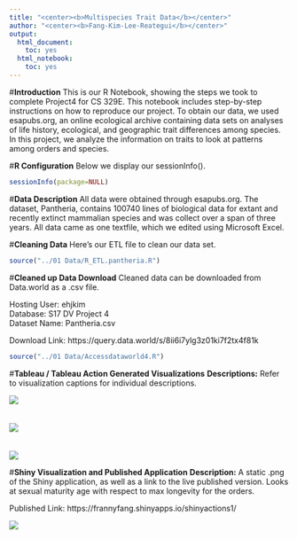 ```yaml
---
title: "<center><b>Multispecies Trait Data</b></center>"
author: "<center><b>Fang-Kim-Lee-Reategui</b></center>"
output:
  html_document:
    toc: yes
  html_notebook:
    toc: yes
---
```


#**Introduction**
This is our R Notebook, showing the steps we took to complete Project4 for CS 329E. This notebook includes step-by-step instructions on how to reproduce our project. To obtain our data, we used esapubs.org, an online ecological archive containing data sets on analyses of life history, ecological, and geographic trait differences among species. In this project, we analyze the information on traits to look at patterns among orders and species. 

#**R Configuration**
Below we display our sessionInfo().

```r
sessionInfo(package=NULL)
```

#**Data Description**
All data were obtained through esapubs.org. The dataset, Pantheria, contains 100740 lines of biological data for extant and recently extinct mammalian species and was collect over a span of three years. All data came as one textfile, which we edited using Microsoft Excel.

#**Cleaning Data**
Here's our ETL file to clean our data set.

```r
source("../01 Data/R_ETL.pantheria.R")
```

#**Cleaned up Data Download**
Cleaned data can be downloaded from Data.world as a .csv file.

Hosting User: ehjkim</br>
Database: S17 DV Project 4</br>
Dataset Name: Pantheria.csv

Download Link: https://query.data.world/s/8ii6i7ylg3z01ki7f2tx4f81k

```r
source("../01 Data/Accessdataworld4.R")
```

#**Tableau / Tableau Action Generated Visualizations**
**Descriptions:** Refer to visualization captions for individual descriptions.

![](../03 Visualizations/LitterSizeByOrderandFamily.png)<br><br><br>
![](../03 Visualizations/Trophiclevel.png)<br><br><br>
![](../03 Visualizations/Adult-body-mass.png)</center>

#**Shiny Visualization and Published Application**
**Description:** A static .png of the Shiny application, as well as a link to the live published version. Looks at sexual maturity age with respect to max longevity for the orders.

Published Link: https://frannyfang.shinyapps.io/shinyactions1/

![](../03 Visualizations/Shiny.png)</center>
